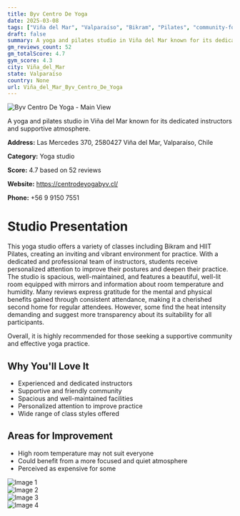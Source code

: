 ```yaml
---
title: Byv Centro De Yoga
date: 2025-03-08
tags: ["Viña del Mar", "Valparaíso", "Bikram", "Pilates", "community-focused", "spacious", "Viña del Mar"]  
draft: false
summary: A yoga and pilates studio in Viña del Mar known for its dedicated instructors and supportive atmosphere.
gm_reviews_count: 52
gm_totalScore: 4.7
gym_score: 4.3
city: Viña_del_Mar
state: Valparaíso
country: None
url: Viña_del_Mar_Byv_Centro_De_Yoga
---
```


<div className="aspect-[16/9] relative my-8">
  <img 
    src="https://lh5.googleusercontent.com/p/AF1QipOg5kUVgAyNLzDjTB95bPPQO7oKiYVZTR2DFBtN=w1920-h1080-k-no"
    alt="Byv Centro De Yoga - Main View"
    className="object-cover absolute inset-0 w-full h-full rounded-lg"
  />
</div>

A yoga and pilates studio in Viña del Mar known for its dedicated instructors and supportive atmosphere.

**Address:** Las Mercedes 370, 2580427 Viña del Mar, Valparaíso, Chile

**Category:** Yoga studio

**Score:** 4.7 based on 52 reviews

**Website:** https://centrodeyogabyv.cl/

**Phone:** +56 9 9150 7551

# Studio Presentation

This yoga studio offers a variety of classes including Bikram and HIIT Pilates, creating an inviting and vibrant environment for practice. With a dedicated and professional team of instructors, students receive personalized attention to improve their postures and deepen their practice. The studio is spacious, well-maintained, and features a beautiful, well-lit room equipped with mirrors and information about room temperature and humidity. Many reviews express gratitude for the mental and physical benefits gained through consistent attendance, making it a cherished second home for regular attendees. However, some find the heat intensity demanding and suggest more transparency about its suitability for all participants.

Overall, it is highly recommended for those seeking a supportive community and effective yoga practice.

## Why You'll Love It

- Experienced and dedicated instructors
- Supportive and friendly community
- Spacious and well-maintained facilities
- Personalized attention to improve practice
- Wide range of class styles offered

## Areas for Improvement

- High room temperature may not suit everyone
- Could benefit from a more focused and quiet atmosphere
- Perceived as expensive for some

<div className="grid grid-cols-1 xl:grid-cols-2 gap-4 my-8">
<div className="aspect-[4/3] relative"><img src="https://lh5.googleusercontent.com/p/AF1QipPvqoig_bjqVHMXlJlYRtXQJVpOIHVMunX6AvPT=w1920-h1080-k-no" alt="Image 1" className="object-cover absolute inset-0 w-full h-full rounded-lg" /></div>
<div className="aspect-[4/3] relative"><img src="https://lh5.googleusercontent.com/p/AF1QipMB7OcpKRiqQcs1UdgUW8rghTzjkUKy_1L9NW5B=w1920-h1080-k-no" alt="Image 2" className="object-cover absolute inset-0 w-full h-full rounded-lg" /></div>
<div className="aspect-[4/3] relative"><img src="https://lh5.googleusercontent.com/p/AF1QipMc9ixvqliiUhTGzfHw4SSR1WctYNtPVRnfEODa=w1920-h1080-k-no" alt="Image 3" className="object-cover absolute inset-0 w-full h-full rounded-lg" /></div>
<div className="aspect-[4/3] relative"><img src="https://lh5.googleusercontent.com/p/AF1QipO1eapIXqRegmdnRYpalRpwx86OZFnOOlb8KNzd=w1920-h1080-k-no" alt="Image 4" className="object-cover absolute inset-0 w-full h-full rounded-lg" /></div>
</div>